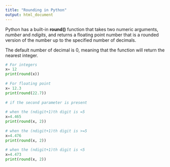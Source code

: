 ```yaml
---
title: "Rounding in Python"
output: html_document
---
```


Python has a built-in **round()** function that takes two numeric arguments, *number* and *ndigits*, and returns a floating point number that is a rounded version of the number up to the specified number of decimals.

The default number of decimal is 0, meaning that the function will return the nearest integer.

```python
# For integers
x= 12
print(round(x))
 
# For floating point
x= 12.3
print(round(22.7))  
 
# if the second parameter is present
 
# when the (ndigit+1)th digit is =5 
x=4.465
print(round(x, 2)) 
   
# when the (ndigit+1)th digit is >=5 
x=4.476
print(round(x, 2))   
   
# when the (ndigit+1)th digit is <5 
x=4.473
print(round(x, 2))


```

